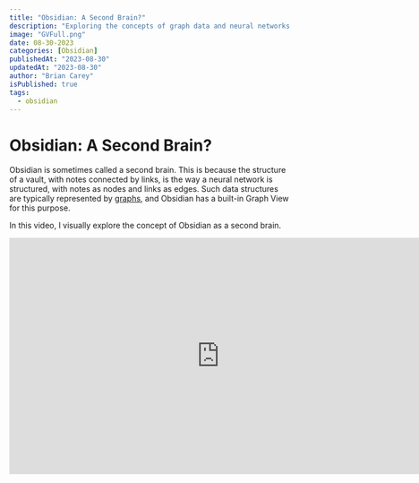 ```yaml
---
title: "Obsidian: A Second Brain?"
description: "Exploring the concepts of graph data and neural networks."
image: "GVFull.png"
date: 08-30-2023
categories: [Obsidian]
publishedAt: "2023-08-30"
updatedAt: "2023-08-30"
author: "Brian Carey"
isPublished: true
tags:
  - obsidian
---
```


# Obsidian: A Second Brain?

Obsidian is sometimes called a second brain. This is because the structure of a vault, with notes connected by links, is the way a neural network is structured, with notes as nodes and links as edges. Such data structures are typically represented by [graphs](<https://en.wikipedia.org/wiki/Graph_(abstract_data_type)>), and Obsidian has a built-in Graph View for this purpose.

In this video, I visually explore the concept of Obsidian as a second brain.


<iframe src="https://fast.wistia.net/embed/iframe/0e9un8obut?seo=false&videoFoam=false" title="2nd Brain Video" allow="autoplay; fullscreen" allowtransparency="true" frameBorder="0" scrolling="no" class="wistia_embed" name="wistia_embed" msallowfullscreen width="750" height="422"></iframe>
<script src="https://fast.wistia.net/assets/external/E-v1.js" async></script>
